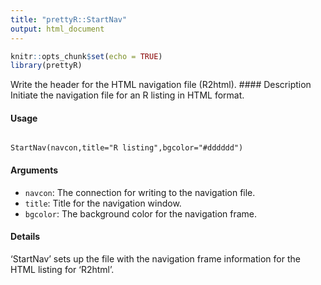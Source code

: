 ```yaml
---
title: "prettyR::StartNav"
output: html_document
---
```


```r
knitr::opts_chunk$set(echo = TRUE)
library(prettyR)
```

Write the header for the HTML navigation file (R2html).
#### Description
Initiate the navigation file for an R listing in HTML format.

#### Usage
<pre><code>
StartNav(navcon,title="R listing",bgcolor="#dddddd")
</code></pre>

#### Arguments 
* ``navcon``: The connection for writing to the navigation file.
* ``title``: Title for the navigation window.
* ``bgcolor``: The background color for the navigation frame.


#### Details
‘StartNav’ sets up the file with the navigation frame information for the HTML listing for ‘R2html’.
